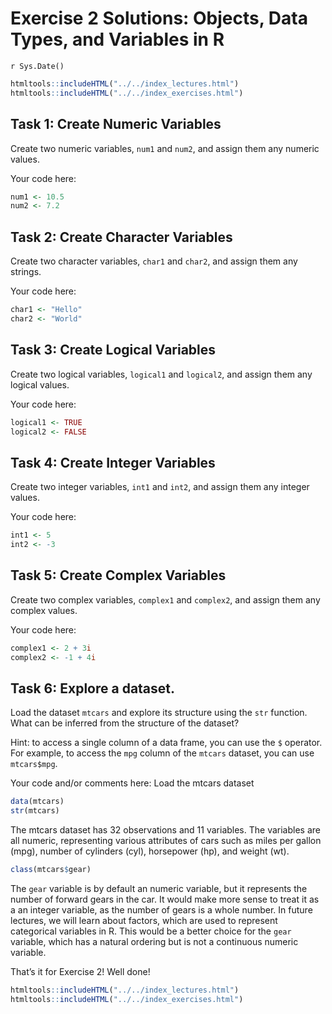 # Exercise 2 Solutions: Objects, Data Types, and Variables in R
`r Sys.Date()`

```r
htmltools::includeHTML("../../index_lectures.html")
htmltools::includeHTML("../../index_exercises.html")
```



## Task 1: Create Numeric Variables

Create two numeric variables, `num1` and `num2`, and assign them any numeric
values.

Your code here:

```r
num1 <- 10.5
num2 <- 7.2
```

## Task 2: Create Character Variables

Create two character variables, `char1` and `char2`, and assign them any
strings.

Your code here:

```r
char1 <- "Hello"
char2 <- "World"
```

## Task 3: Create Logical Variables

Create two logical variables, `logical1` and `logical2`, and assign them any
logical values.

Your code here:

```r
logical1 <- TRUE
logical2 <- FALSE
```

## Task 4: Create Integer Variables

Create two integer variables, `int1` and `int2`, and assign them any integer
values.

Your code here:

```r
int1 <- 5
int2 <- -3
```

## Task 5: Create Complex Variables

Create two complex variables, `complex1` and `complex2`, and assign them any
complex values.

Your code here:

```r
complex1 <- 2 + 3i
complex2 <- -1 + 4i
```

## Task 6: Explore a dataset.

Load the dataset `mtcars` and explore its structure using the `str` function.
What can be inferred from the structure of the dataset?

Hint: to access a single column of a data frame, you can use the `$`
operator. For example, to access the `mpg` column of the `mtcars` dataset,
you can use `mtcars$mpg`.

Your code and/or comments here:
Load the mtcars dataset

```r
data(mtcars)
str(mtcars)
```

The mtcars dataset has 32 observations and 11 variables. The variables are
all numeric, representing various attributes of cars such as miles per gallon
(mpg), number of cylinders (cyl), horsepower (hp), and weight (wt).

```r
class(mtcars$gear)
```

The `gear` variable is by default an numeric variable, but it represents the
number of forward gears in the car. It would make more sense to treat it as a
an integer variable, as the number of gears is a whole number. In future
lectures, we will learn about factors, which are used to represent
categorical variables in R. This would be a better choice for the `gear`
variable, which has a natural ordering but is not a continuous numeric
variable.

That's it for Exercise 2! Well done!


```r
htmltools::includeHTML("../../index_lectures.html")
htmltools::includeHTML("../../index_exercises.html")
```

